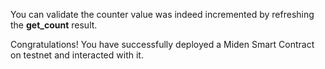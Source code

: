 You can validate the counter value was indeed incremented by refreshing the **get_count** result.

Congratulations! You have successfully deployed a Miden Smart Contract on testnet and interacted with it.
